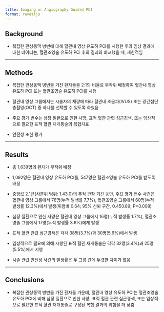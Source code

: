 ```yaml
---
title: Imaging or Angiography Guided PCI
format: revealjs
---
```


## Background

- 복잡한 관상동맥 병변에 대해 혈관내 영상 유도하 PCI를 시행한 후의 임상 결과에 대한 데이터는, 혈관조영술 유도하 PCI 후의 결과와 비교했을 때, 제한적임

---

## Methods

- 복잡한 관상동맥 병변을 가진 환자들을 2:1의 비율로 무작위 배정하여 혈관내 영상 유도하 PCI 또는 혈관조영술 유도하 PCI를 시행

- 혈관내 영상 그룹에서는 시술자의 재량에 따라 혈관내 초음파(IVUS) 또는 광간섭단층촬영(OCT) 중 하나를 선택할 수 있도록 하였음

- 주요 평가 변수는 심장 질환으로 인한 사망, 표적 혈관 관련 심근경색, 또는 임상적으로 필요한 표적 혈관 재개통술의 복합지표

- 안전성 또한 평가

---

## Results

- 총 1,639명의 환자가 무작위 배정

- 1,092명은 혈관내 영상 유도하 PCI를, 547명은 혈관조영술 유도하 PCI를 받도록 배정

- 중앙값 2.1년(사분위 범위: 1.43.0)의 추적 관찰 기간 동안, 주요 평가 변수 사건은 혈관내 영상 그룹에서 76명(누적 발생률 7.7%), 혈관조영술 그룹에서 60명(누적 발생률 12.3%)에서 발생(위험비 0.64; 95% 신뢰 구간, 0.450.89; P=0.008)

- 심장 질환으로 인한 사망은 혈관내 영상 그룹에서 16명(누적 발생률 1.7%), 혈관조영술 그룹에서 17명(누적 발생률 3.8%)에게 발생

- 표적 혈관 관련 심근경색은 각각 38명(3.7%)과 30명(5.6%)에서 발생

- 임상적으로 필요에 의해 시행된 표적 혈관 재개통술은 각각 32명(3.4%)과 25명(5.5%)에서 시행

- 시술 관련 안전성 사건의 발생률은 두 그룹 간에 뚜렷한 차이가 없음

---

## Conclusions

- 복잡한 관상동맥 병변을 가진 환자들 가운데, 혈관내 영상 유도하 PCI는 혈관조영술 유도하 PCI에 비해 심장 질환으로 인한 사망, 표적 혈관 관련 심근경색, 또는 임상적으로 필요한 표적 혈관 재개통술로 구성된 복합 결과의 위험을 더 낮춤